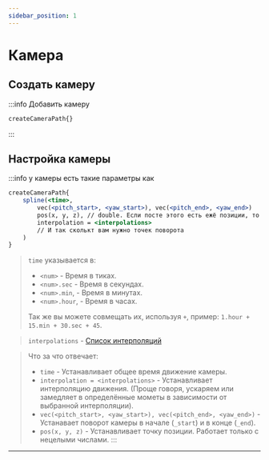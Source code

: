 ```yaml
---
sidebar_position: 1
---
```


# Камера

## Создать камеру

:::info Добавить камеру
```jsx
createCameraPath{}
```
:::

## Настройка камеры

:::info у камеры есть такие параметры как
```jsx
createCameraPath{
    spline(<time>,
        vec(<pitch_start>, <yaw_start>), vec(<pitch_end>, <yaw_end>)
        pos(x, y, z), // double. Если посте этого есть ежё позиции, то в конце этой строчки ставьте ",".
        interpolation = <interpolations>
        // И так сколькт вам нужно точек поворота
    )
}
```
> `time` указывается в:
> - `<num>` - Время в тиках.
> - `<num>.sec` - Время в секундах.
> - `<num>.min`, - Время в минутах.
> - `<num>.hour`, - Время в часах.
>
> Так же вы можете совмещать их, используя `+`, пример: `1.hour + 15.min + 30.sec + 45`.

> `interpolations` - [Список интерполяций](../Tools/interpolations)

> Что за что отвечает:
> - `time` - Устанавливает общее время движение камеры.
> - `interpolation = <interpolations>` - Устанавливает интерполяцию движения. (Проще говоря, ускаряем или замедляет в определённые мометы в зависимости от выбранной интерполяции).
> - `vec(<pitch_start>, <yaw_start>), vec(<pitch_end>, <yaw_end>)` - Устанавает поворот камеры в начале (`_start`) и в конце (`_end`).
> - `pos(x, y, z)` - Устанавливает точку позиции. Работает только с нецелыми числами.
:::

---